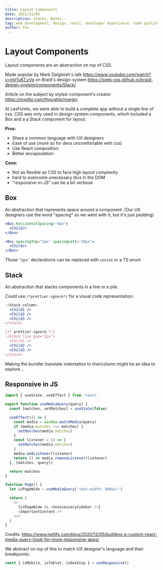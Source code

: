 ---
title: Layout Components
date: 2021/11/05
description: Stacks, Boxes...
tag: web development, design, react, developer experience, code quality
author: You
---

# Layout Components

Layout components are an abstraction on top of CSS.

Made popular by Mark Dalgleish's talk https://www.youtube.com/watch?v=jnV1u67_yVg on Braid's design-system https://seek-oss.github.io/braid-design-system/components/Stack/.

Article on the subject by styled-component's creator https://mxstbr.com/thoughts/margin

At LesFurets, we were able to build a complete app without a single line of css.
CSS was only used in design-system components, which included a Box and a a Stack component for layout.

**Pros:**

- Share a common language with UX designers
- Ease of use (more so for devs uncomfortable with css)
- Use React composition
- Better encapsulation

**Cons:**

- Not as flexible as CSS to face high layout complexity
- hard to overcome unecessary divs in the DOM
- "responsive-in-JS" can be a bit verbose

## Box

An abstraction that represents space around a component. (Our UX designers use the word "spacing" so we went with it, but it's just padding)

```jsx
<Box horizontalSpacing="4px">
  <Child/>
</Box>

<Box spacingTop="2px" spacingLeft="10px">
  <Child/>
</Box>
```

Those `"2px"` declarations can be replaced with `const`s or a TS enum

## Stack

An abstraction that stacks components in a line or a pile.

Could use `/*prettier-ignore*/` for a visual code representation:

```jsx
;<Stack column>
  <Child1 />
  <Child2 />
  <Child3 />
</Stack>

{/* prettier-ignore */}
;<Stack line gap="2px">
  <Child1 />
  <Child2 />
  <Child3 />
</Stack>
```

Making the bundler translate indentation to line/column might be an idea to explore...

## Responsive in JS

```js
import { useState, useEffect } from 'react'

export function useMediaQuery(query) {
  const [matches, setMatches] = useState(false)

  useEffect(() => {
    const media = window.matchMedia(query)
    if (media.matches !== matches) {
      setMatches(media.matches)
    }
    const listener = () => {
      setMatches(media.matches)
    }
    media.addListener(listener)
    return () => media.removeListener(listener)
  }, [matches, query])

  return matches
}

function Page() {
  let isPageWide = useMediaQuery('(min-width: 800px)')

  return (
    <>
      {isPageWide && <UnnecessarySidebar />}
      <ImportantContent />
    </>
  )
}
```

Credits: https://www.netlify.com/blog/2020/12/05/building-a-custom-react-media-query-hook-for-more-responsive-apps/

We abstract on top of this to match UX designer's language and their breakpoints:

```js
const { isMobile, isTablet, isDesktop } = useResponsive()
```
